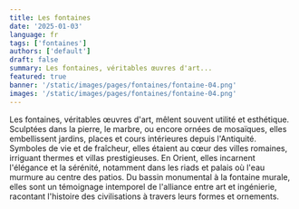 ```yaml
---
title: Les fontaines
date: '2025-01-03'
language: fr
tags: ['fontaines']
authors: ['default']
draft: false
summary: Les fontaines, véritables œuvres d'art...
featured: true
banner: '/static/images/pages/fontaines/fontaine-04.png'
images: '/static/images/pages/fontaines/fontaine-04.png'
---
```

Les fontaines, véritables œuvres d'art, mêlent souvent utilité et esthétique. Sculptées dans la pierre, 
le marbre, ou encore ornées de mosaïques, elles embellissent jardins, places et cours intérieures depuis l'Antiquité. 
Symboles de vie et de fraîcheur, elles étaient au cœur des villes romaines, irriguant thermes et villas prestigieuses. 
En Orient, elles incarnent l'élégance et la sérénité, notamment dans les riads et palais où l'eau murmure au centre des 
patios. Du bassin monumental à la fontaine murale, elles sont un témoignage intemporel de l'alliance entre art et ingénierie, 
racontant l'histoire des civilisations à travers leurs formes et ornements.

<div className="grid grid-cols-1 md:grid-cols-2 lg:grid-cols-3 gap-2">
    <FancyBoxImage 
      src="/static/images/pages/fontaines/fontaine-01.png" 
      alt="fontaine-01"  
      width={2912}
      height={1632}   
      className="w-full"
    />
    <FancyBoxImage 
      src="/static/images/pages/fontaines/fontaine-02.png" 
      alt="fontaine-02"  
      width={2912}
      height={1632}   
      className="w-full"
    />
    <FancyBoxImage 
      src="/static/images/pages/fontaines/fontaine-03.png" 
      alt="fontaine-03"  
      width={2912}
      height={1632}   
      className="w-full"
    />
    <FancyBoxImage 
      src="/static/images/pages/fontaines/fontaine-04.png" 
      alt="fontaine-04"  
      width={2912}
      height={1632}   
      className="w-full"
    />
    <FancyBoxImage 
      src="/static/images/pages/fontaines/fontaine-05.png" 
      alt="fontaine-05"  
      width={2912}
      height={1632}   
      className="w-full"
    />
    <FancyBoxImage 
      src="/static/images/pages/fontaines/robinet-01.png" 
      alt="robinet-01"  
      width={2912}
      height={1632}   
      className="w-full"
    />
</div>